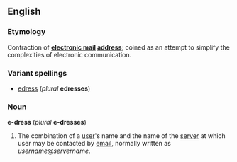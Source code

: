 ==English==
===Etymology===
Contraction of '''[[electronic mail]] [[address]]'''; coined as an attempt to simplify the complexities of electronic communication.

===Variant spellings===
*[[edress]] (''plural'' '''edresses''')

===Noun===
'''e-dress''' (''plural'' '''e-dresses''')

#The combination of a [[user]]'s name and the name of the [[server]] at which user may be contacted by [[email]], normally written as ''username@servername''.

{{protologism}}